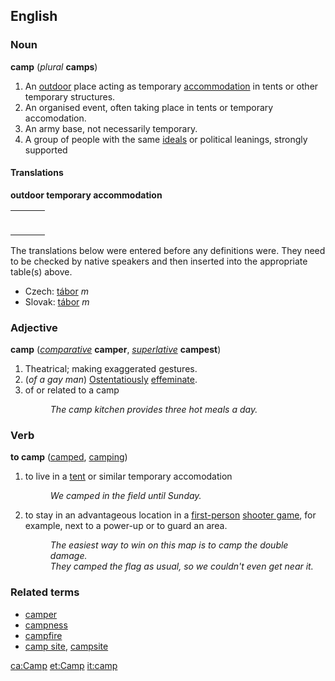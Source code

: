 ==English==
=== Noun ===
'''camp''' (''plural'' '''camps''')
#An [[outdoor]] place acting as temporary [[accommodation]] in tents or other temporary structures.
#An organised event, often taking place in tents or temporary accomodation.
#An army base, not necessarily temporary.
#A group of people with the same [[ideals]] or political leanings, strongly supported
==== Translations ====

'''outdoor temporary accommodation'''
{| border=0  width=100%
|-
|bgcolor="#FFFFE0" valign=top width=48%|
{|
|}
| width=1% |
|bgcolor="#FFFFE0" valign=top width=48%|
{|
|}
|}

The translations below were entered before any definitions were.  They need to be checked by native speakers and then inserted into the appropriate table(s) above.
* Czech: [[tábor]] ''m''
* Slovak: [[tábor#Slovak|tábor]] ''m''

===Adjective===
'''camp''' (''[[comparative]]'' '''camper''', ''[[superlative]]'' '''campest''')

#Theatrical; making exaggerated gestures.
#(''of a gay man'') [[Ostentatiously]] [[effeminate]].
#of or related to a camp
#:''The camp kitchen provides three hot meals a day.''

===Verb===
'''to camp'''   ([[camped]], [[camping]])
#to live in a [[tent]] or similar temporary accomodation
#:''We camped in the field until Sunday.''
#to stay in an advantageous location in a [[first-person]] [[shooter game]], for example, next to a power-up or to guard an area.
#:''The easiest way to win on this map is to camp the double damage.''
#:''They camped the flag as usual, so we couldn't even get near it.''

===Related terms===
*[[camper]]
*[[campness]]
*[[campfire]]
*[[camp site]], [[campsite]]

[[ca:Camp]]
[[et:Camp]]
[[it:camp]]
